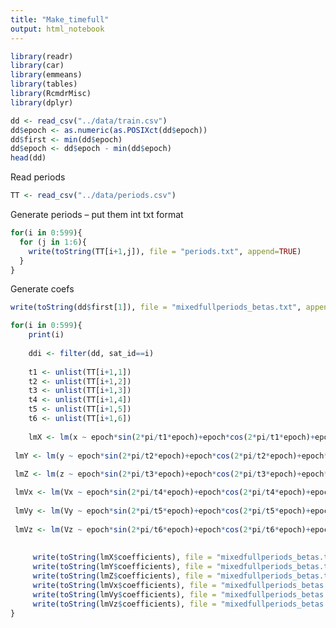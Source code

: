 ```yaml
---
title: "Make_timefull"
output: html_notebook
---
```



```r
library(readr)
library(car)
library(emmeans)
library(tables)
library(RcmdrMisc)
library(dplyr)

dd <- read_csv("../data/train.csv")
dd$epoch <- as.numeric(as.POSIXct(dd$epoch))
dd$first <- min(dd$epoch)
dd$epoch <- dd$epoch - min(dd$epoch)
head(dd)
```


Read periods
```r
TT <- read_csv("../data/periods.csv")
```


Generate periods -- put them int txt format
```r
for(i in 0:599){
  for (j in 1:6){
    write(toString(TT[i+1,j]), file = "periods.txt", append=TRUE)
  }
}

```

Generate coefs
```r
write(toString(dd$first[1]), file = "mixedfullperiods_betas.txt", append=TRUE)  

for(i in 0:599){
    print(i)
    
    ddi <- filter(dd, sat_id==i)
    
    t1 <- unlist(TT[i+1,1])
    t2 <- unlist(TT[i+1,2])
    t3 <- unlist(TT[i+1,3])
    t4 <- unlist(TT[i+1,4])
    t5 <- unlist(TT[i+1,5])
    t6 <- unlist(TT[i+1,6])
    
    lmX <- lm(x ~ epoch*sin(2*pi/t1*epoch)+epoch*cos(2*pi/t1*epoch)+epoch*sin(4*pi/t1*epoch)+epoch*cos(4*pi/t1*epoch)+epoch*sin(6*pi/t1*epoch)+epoch*cos(6*pi/t1*epoch)+epoch*sin(8*pi/t1*epoch)+epoch*cos(8*pi/t1*epoch)+epoch*sin(10*pi/t1*epoch)+epoch*cos(10*pi/t1*epoch)+x_sim+y_sim+z_sim+Vx_sim+Vy_sim+Vz_sim, ddi)
 
 lmY <- lm(y ~ epoch*sin(2*pi/t2*epoch)+epoch*cos(2*pi/t2*epoch)+epoch*sin(4*pi/t2*epoch)+epoch*cos(4*pi/t2*epoch)+epoch*sin(6*pi/t2*epoch)+epoch*cos(6*pi/t2*epoch)+epoch*sin(8*pi/t2*epoch)+epoch*cos(8*pi/t2*epoch)+epoch*sin(10*pi/t2*epoch)+epoch*cos(10*pi/t2*epoch)+x_sim+y_sim+z_sim+Vx_sim+Vy_sim+Vz_sim, ddi)
 
 lmZ <- lm(z ~ epoch*sin(2*pi/t3*epoch)+epoch*cos(2*pi/t3*epoch)+epoch*sin(4*pi/t3*epoch)+epoch*cos(4*pi/t3*epoch)+epoch*sin(6*pi/t3*epoch)+epoch*cos(6*pi/t3*epoch)+epoch*sin(8*pi/t3*epoch)+epoch*cos(8*pi/t3*epoch)+epoch*sin(10*pi/t3*epoch)+epoch*cos(10*pi/t3*epoch)+x_sim+y_sim+z_sim+Vx_sim+Vy_sim+Vz_sim, ddi)

 lmVx <- lm(Vx ~ epoch*sin(2*pi/t4*epoch)+epoch*cos(2*pi/t4*epoch)+epoch*sin(4*pi/t4*epoch)+epoch*cos(4*pi/t4*epoch)+epoch*sin(6*pi/t4*epoch)+epoch*cos(6*pi/t4*epoch)+epoch*sin(8*pi/t4*epoch)+epoch*cos(8*pi/t4*epoch)+epoch*sin(10*pi/t4*epoch)+epoch*cos(10*pi/t4*epoch)+x_sim+y_sim+z_sim+Vx_sim+Vy_sim+Vz_sim, ddi)
 
 lmVy <- lm(Vy ~ epoch*sin(2*pi/t5*epoch)+epoch*cos(2*pi/t5*epoch)+epoch*sin(4*pi/t5*epoch)+epoch*cos(4*pi/t5*epoch)+epoch*sin(6*pi/t5*epoch)+epoch*cos(6*pi/t5*epoch)+epoch*sin(8*pi/t5*epoch)+epoch*cos(8*pi/t5*epoch)+epoch*sin(10*pi/t5*epoch)+epoch*cos(10*pi/t5*epoch)+x_sim+y_sim+z_sim+Vx_sim+Vy_sim+Vz_sim, ddi)
 
 lmVz <- lm(Vz ~ epoch*sin(2*pi/t6*epoch)+epoch*cos(2*pi/t6*epoch)+epoch*sin(4*pi/t6*epoch)+epoch*cos(4*pi/t6*epoch)+epoch*sin(6*pi/t6*epoch)+epoch*cos(6*pi/t6*epoch)+epoch*sin(8*pi/t6*epoch)+epoch*cos(8*pi/t6*epoch)+epoch*sin(10*pi/t6*epoch)+epoch*cos(10*pi/t6*epoch)+x_sim+y_sim+z_sim+Vx_sim+Vy_sim+Vz_sim, ddi)
 
      
     write(toString(lmX$coefficients), file = "mixedfullperiods_betas.txt", append=TRUE)
     write(toString(lmY$coefficients), file = "mixedfullperiods_betas.txt", append=TRUE)
     write(toString(lmZ$coefficients), file = "mixedfullperiods_betas.txt", append=TRUE)
     write(toString(lmVx$coefficients), file = "mixedfullperiods_betas.txt", append=TRUE)
     write(toString(lmVy$coefficients), file = "mixedfullperiods_betas.txt", append=TRUE)
     write(toString(lmVz$coefficients), file = "mixedfullperiods_betas.txt", append=TRUE)
}
```



